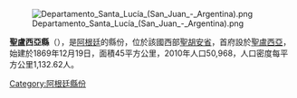 [[Image:Departamento_Santa_Lucía_(San_Juan_-_Argentina).png|right]]

{{coord|31|32|S|68|28|W|display=title}}

'''聖盧西亞縣'''（{{lang-es|Departamento Santa Lucía}}），是[[阿根廷|阿根廷]]的縣份，位於該國西部[[聖胡安省_(阿根廷)|聖胡安省]]，首府設於[[聖盧西亞_(聖胡安省)|聖盧西亞]]，始建於1869年12月19日，面積45平方公里，2010年人口50,968，人口密度每平方公里1,132.62人。

{{Argentina-geo-stub}}
[[Category:阿根廷縣份|Category:阿根廷縣份]]